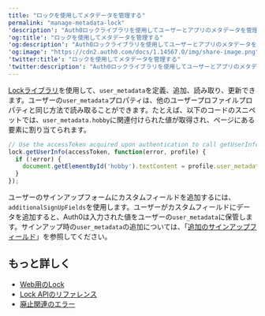 ---
title: "ロックを使用してメタデータを管理する"
permalink: "manage-metadata-lock"
'description': "Auth0ロックライブラリを使用してユーザーとアプリのメタデータを管理する方法を学びます。"
'og:title': "ロックを使用してメタデータを管理する"
'og:description': "Auth0ロックライブラリを使用してユーザーとアプリのメタデータを管理する方法を学びます。"
'og:image': "https://cdn2.auth0.com/docs/1.14567.0/img/share-image.png"
'twitter:title': "ロックを使用してメタデータを管理する"
'twitter:description': "Auth0ロックライブラリを使用してユーザーとアプリのメタデータを管理する方法を学びます。"
---

[Lockライブラリ](/docs/ja-jp/libraries/lock)を使用して、`user_metadata`を定義、追加、読み取り、更新できます。ユーザーの`user_metadata`プロパティは、他のユーザープロファイルプロパティと同じ方法で読み取ることができます。たとえば、以下のコードのスニペットでは、`user_metadata.hobby`に関連付けられた値が取得され、ページにある要素に割り当てられます。

```javascript lines
// Use the accessToken acquired upon authentication to call getUserInfo
lock.getUserInfo(accessToken, function(error, profile) {
  if (!error) {
    document.getElementById('hobby').textContent = profile.user_metadata.hobby;
  }
});
```

ユーザーのサインアップフォームにカスタムフィールドを追加するには、`additionalSignUpFields`を使用します。ユーザーがカスタムフィールドにデータを追加すると、Auth0は入力された値をユーザーの`user_metadata`に保管します。サインアップ時の`user_metadata`の追加については、「[追加のサインアップフィールド](/docs/ja-jp/libraries/lock/v10/customization#additionalsignupfields-array-)」を参照してください。

## もっと詳しく

* [Web用のLock](/docs/ja-jp/libraries/lock)
* [Lock APIのリファレンス](/docs/ja-jp/libraries/lock/lock-api-reference)
* [廃止関連のエラー](/docs/ja-jp/troubleshoot/basic-issues/check-deprecation-errors)